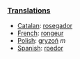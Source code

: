 ===[[Translations]]===
*[[Catalan]]: [[rosegador]]
*[[French]]: [[rongeur]]
*[[Polish]]: [[gryzoń]] ''m''
*[[Spanish]]: [[roedor]]